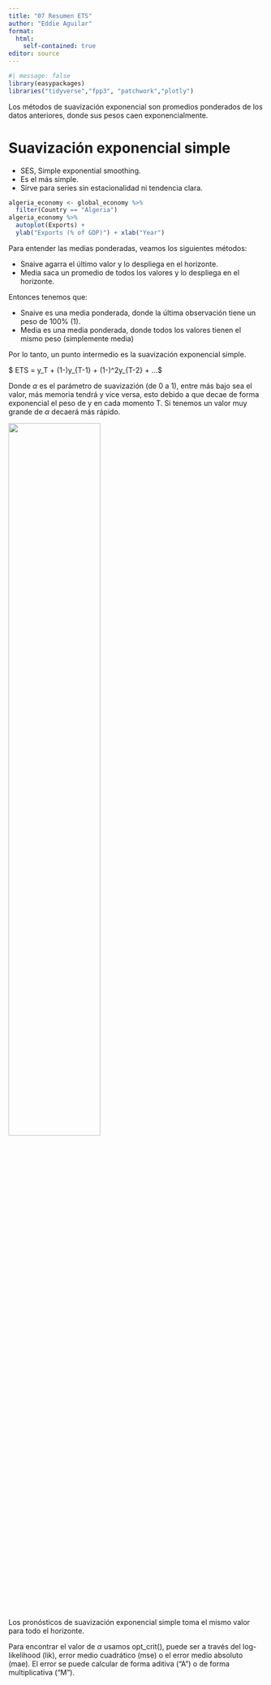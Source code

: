 ```yaml
---
title: "07 Resumen ETS"
author: "Eddie Aguilar"
format:
  html:
    self-contained: true
editor: source
---
```


```r
#| message: false
library(easypackages)
libraries("tidyverse","fpp3", "patchwork","plotly")
```

Los métodos de suavización exponencial son promedios ponderados de los datos anteriores, donde sus pesos caen exponencialmente. 

# Suavización exponencial simple

- SES, Simple exponential smoothing.
- Es el más simple.
- Sirve para series sin estacionalidad ni tendencia clara.

```r
algeria_economy <- global_economy %>%
  filter(Country == "Algeria")
algeria_economy %>%
  autoplot(Exports) +
  ylab("Exports (% of GDP)") + xlab("Year")
```

Para entender las medias ponderadas, veamos los siguientes métodos:

- Snaive agarra el último valor y lo despliega en el horizonte.
- Media saca un promedio de todos los valores y lo despliega en el horizonte. 

Entonces tenemos que:

- Snaive es una media ponderada, donde la última observación tiene un peso de 100% (1).
- Media es una media ponderada, donde todos los valores tienen el mismo peso (simplemente media)

Por lo tanto, un punto intermedio es la suavización exponencial simple. 

$ ETS = \alpha y_T + \alpha(1-\alpha)y_{T-1} + \alpha(1-\alpha)^2y_{T-2} + ...$

Donde $\alpha$ es el parámetro de suavizazión (de 0 a 1), entre más bajo sea el valor, más memoria tendrá y vice versa, esto debido a que decae de forma exponencial el peso de y en cada momento T. Si tenemos un valor muy grande de $\alpha$ decaerá más rápido. 

![](Imagenes/alpha_valor_tabla.png){width=60% height=60%}

Los pronósticos de suavización exponencial simple toma el mismo valor para todo el horizonte. 

Para encontrar el valor de $\alpha$ usamos opt_crit(), puede ser a través del log-likelihood (lik), error medio cuadrático (mse) o el error medio absoluto (mae). El error se puede calcular de forma aditiva ("A") o de forma multiplicativa ("M").

```r
 
```


